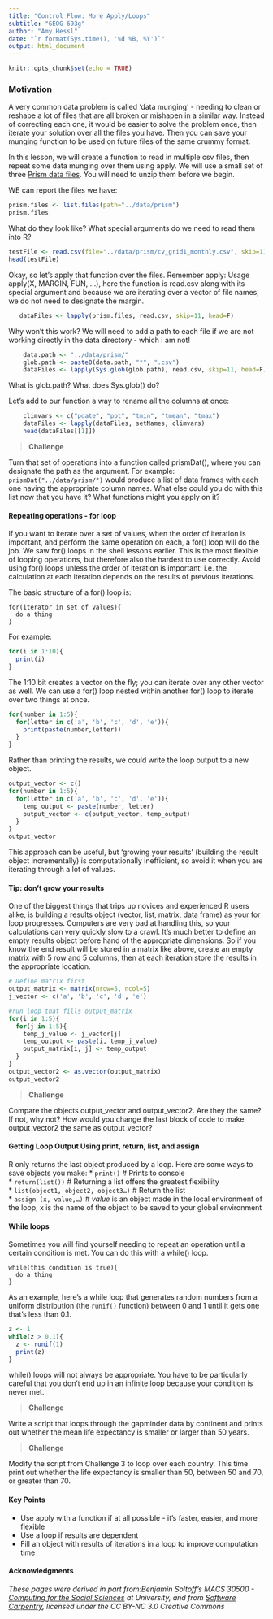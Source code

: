 ```yaml
---
title: "Control Flow: More Apply/Loops"
subtitle: "GEOG 693g"
author: "Amy Hessl"
date: "`r format(Sys.time(), '%d %B, %Y')`"
output: html_document
---
```


```r
knitr::opts_chunk$set(echo = TRUE)
```

### Motivation
A very common data problem is called 'data munging' - needing to clean or reshape a lot of files that are all broken or mishapen in a similar way.  Instead of correcting each one, it would be easier to solve the problem once, then iterate your solution over all the files you have.  Then you can save your munging function to be used on future files of the same crummy format.

In this lesson, we will create a function to read in multiple csv files, then repeat some data munging over them using apply. We will use a small set of three [Prism data files](../data/prism.zip). You will need to unzip them before we begin.

WE can report the files we have:
```r
prism.files <- list.files(path="../data/prism")
prism.files
```
What do they look like? What special arguments do we need to read them into R?
```r
testFile <- read.csv(file="../data/prism/cv_grid1_monthly.csv", skip=11, head=F)
head(testFile)
```
Okay, so let's apply that function over the files.  Remember apply:
Usage
apply(X, MARGIN, FUN, ...), here the function is read.csv along with its special argument and because we are iterating over a vector of file names, we do not need to designate the margin.
```r
   dataFiles <- lapply(prism.files, read.csv, skip=11, head=F)
```
 Why won't this work? We will need to add a path to each file if we are not working directly in the data directory - which I am not!
 
```r
    data.path <- "../data/prism/"
    glob.path <- paste0(data.path, "*", ".csv")  
    dataFiles <- lapply(Sys.glob(glob.path), read.csv, skip=11, head=F)
```
What is glob.path?  What does Sys.glob() do?

Let's add to our function a way to rename all the columns at once:
```r
    climvars <- c("pdate", "ppt", "tmin", "tmean", "tmax")
    dataFiles <- lapply(dataFiles, setNames, climvars)
    head(dataFiles[[1]])
```
>__Challenge__

Turn that set of operations into a function called prismDat(), where you can designate the path as the argument.  For example:
```prismDat("../data/prism/")```
would produce a list of data frames with each one having the appropriate column names.  What else could you do with this list now that you have it?  What functions might you apply on it?

#### Repeating operations - for loop
If you want to iterate over a set of values, when the order of iteration is important, and perform the same operation on each, a for() loop will do the job. We saw for() loops in the shell lessons earlier. This is the most flexible of looping operations, but therefore also the hardest to use correctly. Avoid using for() loops unless the order of iteration is important: i.e. the calculation at each iteration depends on the results of previous iterations.

The basic structure of a for() loop is:
```
for(iterator in set of values){
  do a thing
}
```

For example:
```r
for(i in 1:10){
  print(i)
}
```

The 1:10 bit creates a vector on the fly; you can iterate over any other vector as well.
We can use a for() loop nested within another for() loop to iterate over two things at once.
```r
for(number in 1:5){
  for(letter in c('a', 'b', 'c', 'd', 'e')){
    print(paste(number,letter))
  }
}
```

Rather than printing the results, we could write the loop output to a new object.

```r
output_vector <- c()
for(number in 1:5){
  for(letter in c('a', 'b', 'c', 'd', 'e')){
    temp_output <- paste(number, letter)
    output_vector <- c(output_vector, temp_output)
  }
}
output_vector
```
 
This approach can be useful, but ‘growing your results’ (building the result object incrementally) is computationally inefficient, so avoid it when you are iterating through a lot of values.

#### Tip: don’t grow your results
One of the biggest things that trips up novices and experienced R users alike, is building a results object (vector, list, matrix, data frame) as your for loop progresses. Computers are very bad at handling this, so your calculations can very quickly slow to a crawl. It’s much better to define an empty results object before hand of the appropriate dimensions. So if you know the end result will be stored in a matrix like above, create an empty matrix with 5 row and 5 columns, then at each iteration store the results in the appropriate location.

```r
# Define matrix first
output_matrix <- matrix(nrow=5, ncol=5)
j_vector <- c('a', 'b', 'c', 'd', 'e')

#run loop that fills output_matrix
for(i in 1:5){
  for(j in 1:5){
    temp_j_value <- j_vector[j]
    temp_output <- paste(i, temp_j_value)
    output_matrix[i, j] <- temp_output
  }
}
output_vector2 <- as.vector(output_matrix)
output_vector2
```

>__Challenge__

Compare the objects output_vector and output_vector2. Are they the same? If not, why not? How would you change the last block of code to make output_vector2 the same as output_vector?

#### Getting Loop Output Using print, return, list, and assign
R only returns the last object produced by a loop.  Here are some ways to save objects you make:
* `print()` # Prints to console  
* `return(list())` # Returning a list offers the greatest flexibility  
* `list(object1, object2, object3…)` # Return the list  
* `assign (x, value,…)` # *value* is an object made in the local environment of the loop, x is the name of the object to be saved to your global environment  

#### While loops
Sometimes you will find yourself needing to repeat an operation until a certain condition is met. You can do this with a while() loop.
```
while(this condition is true){
  do a thing
}
```

As an example, here’s a while loop that generates random numbers from a uniform distribution (the `runif()` function) between 0 and 1 until it gets one that’s less than 0.1.

```r
z <- 1
while(z > 0.1){
  z <- runif(1)
  print(z)
}
```

while() loops will not always be appropriate. You have to be particularly careful that you don’t end up in an infinite loop because your condition is never met.

>__Challenge__

Write a script that loops through the gapminder data by continent and prints out whether the mean life expectancy is smaller or larger than 50 years.

>__Challenge__

Modify the script from Challenge 3 to loop over each country. This time print out whether the life expectancy is smaller than 50, between 50 and 70, or greater than 70.


#### Key Points
*	Use apply with a function if at all possible - it's faster, easier, and more flexible  
*	Use a loop if results are dependent  
* Fill an object with results of iterations in a loop to improve computation time

#### __Acknowledgments__
_These pages were derived in part from:Benjamin Soltoff's MACS 30500 - [Computing for the Social Sciences](https://cfss.uchicago.edu/) at University, and from [Software Carpentry](software-carpentry.org), licensed under the CC BY-NC 3.0 Creative Commons_
